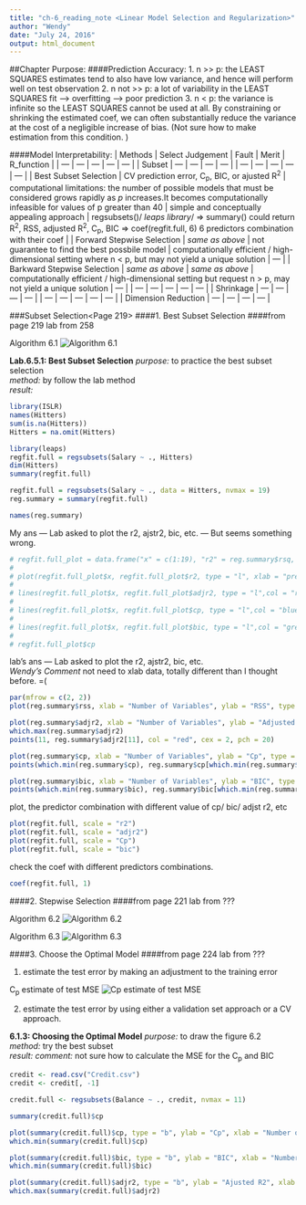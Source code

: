 ```yaml
---
title: "ch-6_reading_note <Linear Model Selection and Regularization>"
author: "Wendy"
date: "July 24, 2016"
output: html_document
---
```


##Chapter Purpose: 
####Prediction Accuracy: 
1. n >> p: the LEAST SQUARES estimates tend to also have low variance, and hence will perform well on test observation
2. n not >> p: a lot of variability in the LEAST SQUARES fit --> overfitting --> poor prediction 
3. n < p: the variance is infinite so the LEAST SQUARES cannot be used at all. By constraining or shrinking the estimated coef, we can often substantially reduce the variance at the cost of a negligible increase of bias. (Not sure how to make estimation from this condition. )

####Model Interpretability: 
| Methods | Select Judgement | Fault | Merit | R_function |
| --- | --- | --- | --- | --- |
| Subset | --- | --- | --- | --- |
| --- | --- | --- | --- | --- |
| Best Subset Selection | CV prediction error, C<sub>p</sub>, BIC, or ajusted R<sup>2</sup> | computational limitations: the number of possible models that must be considered grows rapidly as *p* increases.It becomes computationally infeasible for values of p greater than 40 | simple and conceptually appealing approach | regsubsets()/ *leaps library*/ =>  summary() could return R<sup>2</sup>, RSS, adjusted R<sup>2</sup>, C<sub>p</sub>, BIC => coef(regfit.full, 6) 6 predictors combination with their coef |
| Forward Stepwise Selection | *same as above* | not guarantee to find the best possbile model | computationally efficient / high-dimensional setting where n < p, but may not yield a unique solution | --- |
| Barkward Stepwise Selection | *same as above* | *same as above* | computationally efficient / high-dimensional setting but request n > p, may not yield a unique solution | --- |
| --- | --- | --- | --- | --- |
| Shrinkage | --- | --- | --- | --- |
| --- | --- | --- | --- | --- |
| Dimension Reduction | --- | --- | --- | --- |

###Subset Selection<Page 219>
####1. Best Subset Selection
####from page 219 lab from 258   

Algorithm 6.1
![Algorithm 6.1](photo_insert/ch-6.1_best_subset_selection_.png)

**Lab.6.5.1: Best Subset Selection**
*purpose:* to practice the best subset selection  
*method:* by follow the lab method  
*result:*  
```r
library(ISLR)
names(Hitters)
sum(is.na(Hitters))
Hitters = na.omit(Hitters)

library(leaps)
regfit.full = regsubsets(Salary ~ ., Hitters)
dim(Hitters)
summary(regfit.full)

regfit.full = regsubsets(Salary ~ ., data = Hitters, nvmax = 19)
reg.summary = summary(regfit.full)

names(reg.summary)
```

My ans --- Lab asked to plot the r2, ajstr2, bic, etc. --- But seems something wrong. 
```r
# regfit.full_plot = data.frame("x" = c(1:19), "r2" = reg.summary$rsq, "adjr2" = reg.summary$adjr2, "cp" = reg.summary$cp, "bic" = reg.summary$cp)
# 
# plot(regfit.full_plot$x, regfit.full_plot$r2, type = "l", xlab = "predictor number", ylab = "error rate", ylim)
# 
# lines(regfit.full_plot$x, regfit.full_plot$adjr2, type = "l",col = "red")
# 
# lines(regfit.full_plot$x, regfit.full_plot$cp, type = "l",col = "blue")
# 
# lines(regfit.full_plot$x, regfit.full_plot$bic, type = "l",col = "green")
# 
# regfit.full_plot$cp

```

lab's ans --- Lab asked to plot the r2, ajstr2, bic, etc.   
*Wendy's Comment* not need to xlab data, totally different than I thought before. =(
```r
par(mfrow = c(2, 2))
plot(reg.summary$rss, xlab = "Number of Variables", ylab = "RSS", type = "l")

plot(reg.summary$adjr2, xlab = "Number of Variables", ylab = "Adjusted RSQ", type = "l")
which.max(reg.summary$adjr2)
points(11, reg.summary$adjr2[11], col = "red", cex = 2, pch = 20)

plot(reg.summary$cp, xlab = "Number of Variables", ylab = "Cp", type = "l")
points(which.min(reg.summary$cp), reg.summary$cp[which.min(reg.summary$cp)], col = "red", cex = 2, pch = 20)

plot(reg.summary$bic, xlab = "Number of Variables", ylab = "BIC", type = "l")
points(which.min(reg.summary$bic), reg.summary$bic[which.min(reg.summary$bic)], col = "red", cex = 2, pch = 20)
```

plot, the predictor combination with different value of cp/ bic/ adjst r2, etc
```r
plot(regfit.full, scale = "r2")
plot(regfit.full, scale = "adjr2")
plot(regfit.full, scale = "Cp")
plot(regfit.full, scale = "bic")
```

check the coef with different predictors combinations.
```r
coef(regfit.full, 1)
```

####2. Stepwise Selection
####from page 221 lab from ???   

Algorithm 6.2
![Algorithm 6.2](photo_insert/ch-Ag6.2_stepwise_selection_.png)

Algorithm 6.3
![Algorithm 6.3](photo_insert/ch-Ag6.3_backward_stepwise_selection_.png)

####3. Choose the Optimal Model
####from page 224 lab from ???  

1. estimate the test error by making an adjustment to the training error

C<sub>p</sub> estimate of test MSE
![Cp estimate of test MSE](photo_insert/ch-6.2_Cp_estimate_testMSE.png)

2. estimate the test error by using either a validation set approach or a CV approach. 

**6.1.3: Choosing the Optimal Model**
*purpose:* to draw the figure 6.2   
*method:* try the best subset    
*result:* 
*comment:* not sure how to calculate the MSE for the C<sub>p</sub> and BIC
```r
credit <- read.csv("Credit.csv")
credit <- credit[, -1]

credit.full <- regsubsets(Balance ~ ., credit, nvmax = 11)

summary(credit.full)$cp

plot(summary(credit.full)$cp, type = "b", ylab = "Cp", xlab = "Number of Predictors")
which.min(summary(credit.full)$cp)

plot(summary(credit.full)$bic, type = "b", ylab = "BIC", xlab = "Number of Predictors")
which.min(summary(credit.full)$bic)

plot(summary(credit.full)$adjr2, type = "b", ylab = "Ajusted R2", xlab = "Number of Predictos")
which.max(summary(credit.full)$adjr2)
```